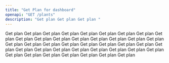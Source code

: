 ```yaml
---
title: "Get Plan for dashboard"
openapi: "GET /plants"
description: "Get plan Get plan Get plan "
---
```


Get plan Get plan Get plan Get plan Get plan Get plan Get plan Get plan Get plan Get plan Get plan Get plan Get plan Get plan Get plan Get plan Get plan Get plan Get plan Get plan Get plan Get plan Get plan Get plan Get plan Get plan Get plan Get plan Get plan Get plan Get plan Get plan Get plan Get plan Get plan Get plan Get plan Get plan Get plan Get plan Get plan 